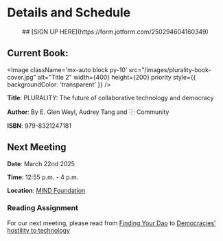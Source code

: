 
# Details and Schedule

<div align="center">
## [SIGN UP HERE](https://form.jotform.com/250294604160349)
</div>

## Current Book:

<Image
  className='mx-auto block py-10'
  src="/images/plurality-book-cover.jpg"
  alt="Title 2"
  width={400}
  height={200}
  priority
  style={{ backgroundColor: 'transparent' }}
/>



**Title**: PLURALITY: The future of collaborative technology and democracy  

**Author**: By E. Glen Weyl, Audrey Tang and ⿻ Community

**ISBN**: 979-8321247181

## Next Meeting

**Date**: March 22nd 2025  

**Time**: 12:55 p.m. - 4 p.m. 

**Location**: [MIND Foundation](https://maps.app.goo.gl/8yPK2wVHbAxCQDVAA) 

### Reading Assignment
For our next meeting, please read from [Finding Your Dao](https://www.plurality.net/v/chapters/0-2/eng/) to [Democracies’ hostility to technology
](https://www.plurality.net/v/chapters/2-0/eng/#democracies%E2%80%99-hostility-to-technology)

